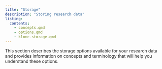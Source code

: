 ```yaml
---
title: "Storage"
description: "Storing research data"
listing:
  contents:
    - concepts.qmd
    - options.qmd
    - klone-storage.qmd
---
```


This section describes the storage options available for your research data and provides information on concepts and terminology that will help you understand these options.

